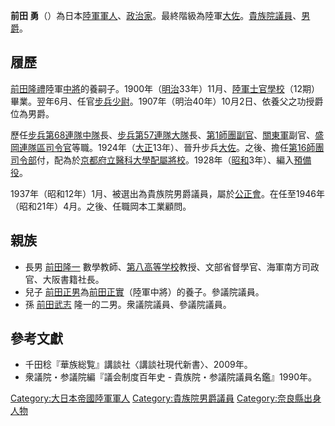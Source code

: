 '''前田 勇'''（{{bd|1879年|1月|1967年|12月22日|Maeda Isamu}}）為日本[[大日本帝國陸軍|陸軍]][[軍人|軍人]]、[[政治家|政治家]]。最終階級為陸軍[[大佐|大佐]]。[[貴族院_(日本)|貴族院議員]]、[[男爵|男爵]]。

== 履歷 ==
[[前田隆禮|前田隆禮]]陸軍[[中將|中將]]的養嗣子。1900年（[[明治|明治]]33年）11月、[[日本陸軍士官學校|陸軍士官學校]]（12期）畢業。翌年6月、任官[[步兵|步兵]][[少尉|少尉]]。1907年（明治40年）10月2日、依養父之功授爵位為男爵。

歷任[[步兵第68連隊|步兵第68連隊]][[連|中隊]]長、[[步兵第57連隊|步兵第57連隊]][[營|大隊]]長、[[第1師團|第1師團]][[副官|副官]]、[[關東軍|關東軍]]副官、[[盛岡連隊區|盛岡連隊區]][[司令官|司令官]]等職。1924年（[[大正|大正]]13年）、晉升步兵[[大佐|大佐]]。之後、擔任[[第16師團|第16師團]][[司令部|司令部]]付，配為於[[京都府立醫科大學|京都府立醫科大學]][[配屬將校|配屬將校]]。1928年（[[昭和|昭和]]3年）、編入[[預備役|預備役]]。

1937年（昭和12年）1月、被選出為貴族院男爵議員，屬於[[公正會|公正會]]。在任至1946年（昭和21年）4月。之後、任職岡本工業顧問。

== 親族 ==
*長男  [[前田隆一|前田隆一]] 數學教師、[[第八高等学校|第八高等学校]]教授、文部省督學官、海軍南方司政官、大阪書籍社長。
*兒子 [[前田正男|前田正男]]為[[前田正實|前田正實]]（陸軍中將）的養子。參議院議員。
*孫 [[前田武志|前田武志]] 隆一的二男。衆議院議員、參議院議員。

==參考文獻==
*千田稔『華族総覧』講談社〈講談社現代新書〉、2009年。
*衆議院・参議院編『議会制度百年史 - 貴族院・参議院議員名鑑』1990年。

{{DEFAULTSORT:Maeda Isamu}}
[[Category:大日本帝國陸軍軍人|Category:大日本帝國陸軍軍人]]
[[Category:貴族院男爵議員|Category:貴族院男爵議員]]
[[Category:奈良縣出身人物|Category:奈良縣出身人物]]